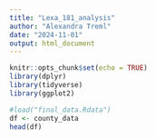 ```yaml
---
title: "Lexa_181_analysis"
author: "Alexandra Treml"
date: "2024-11-01"
output: html_document
---
```


```r
knitr::opts_chunk$set(echo = TRUE)
library(dplyr)
library(tidyverse)
library(ggplot2)
```


```r
#load("final_data.Rdata")
df <- county_data
head(df)

```


